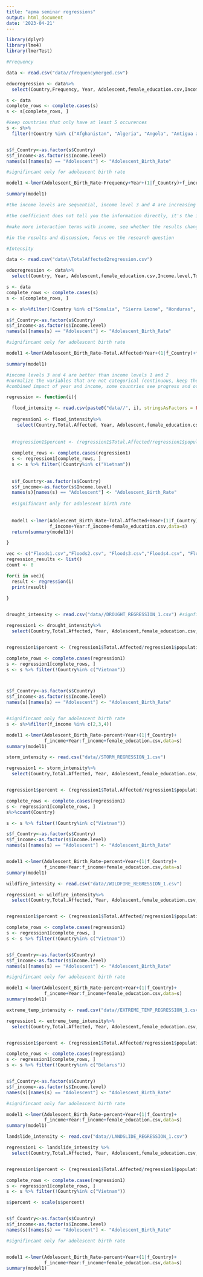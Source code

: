 ---
title: "apma seminar regressions"
output: html_document
date: '2023-04-21'
---
```{r}
library(dplyr)
library(lme4) 
library(lmerTest)
```

```{r}

#Frequency

data <- read.csv("data//frequencymerged.csv")

educregression <- data%>%
  select(Country,Frequency, Year, Adolescent,female_education.csv,Income.level,Adult,total.fertility.rate.csv, Continent) 

s <- data
complete_rows <- complete.cases(s)
s <- s[complete_rows, ]

#keep countries that only have at least 5 occurences
s <- s%>%
  filter(!Country %in% c("Afghanistan", "Algeria", "Angola", "Antigua and Barbuda", "Comoros", "Democratic Republic of the Congo", "Fiji", "Gabon", "Gambia", "Grenada", "Honduras", "Iraq", "Maldives", "Myanmar", "Namibia", "Nigeria", "Puerto Rico", "Sierra Leone", "Somalia", "Timor-Leste", "Turkmenistan", "United Arab Emirates"))


s$f_Country<-as.factor(s$Country)
s$f_income<-as.factor(s$Income.level)
names(s)[names(s) == "Adolescent"] <- "Adolescent_Birth_Rate"

#signifincant only for adolescent birth rate

model1 <-lmer(Adolescent_Birth_Rate~Frequency+Year+(1|f_Country)+f_income+Year:f_income+female_education.csv + Frequency:f_income ,data=s) 

summary(model1)

#the income levels are sequential, income level 3 and 4 are increasing as opposed to income level 1 and 2

#the coefficient does not tell you the information directly, it's the interaction between both variables

#make more interaction terms with income, see whether the results change 

#in the results and discussion, focus on the research question

```

```{r}

#Intensity

data <- read.csv("data\\TotalAffected2regression.csv")

educregression <- data%>%
  select(Country, Year, Adolescent,female_education.csv,Income.level,Total.Affected) 

s <- data
complete_rows <- complete.cases(s)
s <- s[complete_rows, ]

s <- s%>%filter(!Country %in% c("Somalia", "Sierra Leone", "Honduras", "Democratic Republic of the Congo", "Antigua and Barbuda", "Angola","Fiji","Gabon", "Gambia", "Myanmar", "Namibia", "Nigeria"))

s$f_Country<-as.factor(s$Country)
s$f_income<-as.factor(s$Income.level)
names(s)[names(s) == "Adolescent"] <- "Adolescent_Birth_Rate"

#signifincant only for adolescent birth rate

model1 <-lmer(Adolescent_Birth_Rate~Total.Affected+Year+(1|f_Country)+f_income+Year:f_income+female_education.csv+ Total.Affected:f_income,data=s) 

summary(model1)

#income levels 3 and 4 are better than income levels 1 and 2
#normalize the variables that are not categorical (continuous, keep the year) 
#combined impact of year and income, some countries see progress and others don't

```



```{r}

regression <- function(i){

  flood_intensity <- read.csv(paste0("data//", i), stringsAsFactors = FALSE)
  
  regression1 <- flood_intensity%>%
    select(Country,Total.Affected, Year, Adolescent,female_education.csv,Income.level)
  
  
  #regression1$percent <- (regression1$Total.Affected/regression1$population.csv)*100
  
  complete_rows <- complete.cases(regression1)
  s <- regression1[complete_rows, ]
  s <- s %>% filter(!Country%in% c("Vietnam"))
  
  
  s$f_Country<-as.factor(s$Country)
  s$f_income<-as.factor(s$Income.level)
  names(s)[names(s) == "Adolescent"] <- "Adolescent_Birth_Rate"
  
  #signifincant only for adolescent birth rate
  
  
  model1 <-lmer(Adolescent_Birth_Rate~Total.Affected+Year+(1|f_Country)+
                f_income+Year:f_income+female_education.csv,data=s) 
  return(summary(model1))

}

vec <- c("Floods1.csv","Floods2.csv", "Floods3.csv","Floods4.csv", "Floods5.csv")
regression_results <- list()
count <- 0

for(i in vec){
  result <- regression(i)
  print(result)
  
}



```

```{r}

drought_intensity <- read.csv("data//DROUGHT_REGRESSION_1.csv") #signficant at incomes 2,3,4

regression1 <- drought_intensity%>%
  select(Country,Total.Affected, Year, Adolescent,female_education.csv,Income.level,population.csv)


regression1$percent <- (regression1$Total.Affected/regression1$population.csv)*100

complete_rows <- complete.cases(regression1)
s <- regression1[complete_rows, ]
s <- s %>% filter(!Country%in% c("Vietnam"))



s$f_Country<-as.factor(s$Country)
s$f_income<-as.factor(s$Income.level)
names(s)[names(s) == "Adolescent"] <- "Adolescent_Birth_Rate"


#signifincant only for adolescent birth rate
s <- s%>%filter(f_income %in% c(2,3,4))

model1 <-lmer(Adolescent_Birth_Rate~percent+Year+(1|f_Country)+
              f_income+Year:f_income+female_education.csv,data=s) 
summary(model1)


```

```{r}

storm_intensity <- read.csv("data//STORM_REGRESSION_1.csv")

regression1 <- storm_intensity%>%
  select(Country,Total.Affected, Year, Adolescent,female_education.csv,Income.level,population.csv)


regression1$percent <- (regression1$Total.Affected/regression1$population.csv)*100

complete_rows <- complete.cases(regression1)
s <- regression1[complete_rows, ]
s%>%count(Country)

s <- s %>% filter(!Country%in% c("Vietnam"))

s$f_Country<-as.factor(s$Country)
s$f_income<-as.factor(s$Income.level)
names(s)[names(s) == "Adolescent"] <- "Adolescent_Birth_Rate"


model1 <-lmer(Adolescent_Birth_Rate~percent+Year+(1|f_Country)+
              f_income+Year:f_income+female_education.csv,data=s) 
summary(model1)

```

```{r}

wildfire_intensity <- read.csv("data//WILDFIRE_REGRESSION_1.csv")

regression1 <- wildfire_intensity%>%
  select(Country,Total.Affected, Year, Adolescent,female_education.csv,Income.level,population.csv)


regression1$percent <- (regression1$Total.Affected/regression1$population.csv)*100

complete_rows <- complete.cases(regression1)
s <- regression1[complete_rows, ]
s <- s %>% filter(!Country%in% c("Vietnam"))


s$f_Country<-as.factor(s$Country)
s$f_income<-as.factor(s$Income.level)
names(s)[names(s) == "Adolescent"] <- "Adolescent_Birth_Rate"

#signifincant only for adolescent birth rate

model1 <-lmer(Adolescent_Birth_Rate~percent+Year+(1|f_Country)+
              f_income+Year:f_income+female_education.csv,data=s) 
summary(model1)

```

```{r}

extreme_temp_intensity <- read.csv("data//EXTREME_TEMP_REGRESSION_1.csv") #Not enough data

regression1 <- extreme_temp_intensity%>%
  select(Country,Total.Affected, Year, Adolescent,female_education.csv,Income.level,population.csv)


regression1$percent <- (regression1$Total.Affected/regression1$population.csv)*100

complete_rows <- complete.cases(regression1)
s <- regression1[complete_rows, ]
s <- s %>% filter(!Country%in% c("Belarus"))


s$f_Country<-as.factor(s$Country)
s$f_income<-as.factor(s$Income.level)
names(s)[names(s) == "Adolescent"] <- "Adolescent_Birth_Rate"

#signifincant only for adolescent birth rate

model1 <-lmer(Adolescent_Birth_Rate~percent+Year+(1|f_Country)+
              f_income+Year:f_income+female_education.csv,data=s) 
summary(model1)


```

```{r}

landslide_intensity <- read.csv("data//LANDSLIDE_REGRESSION_1.csv") 

regression1 <- landslide_intensity %>%
  select(Country,Total.Affected, Year, Adolescent,female_education.csv,Income.level,population.csv)


regression1$percent <- (regression1$Total.Affected/regression1$population.csv)*100

complete_rows <- complete.cases(regression1)
s <- regression1[complete_rows, ]
s <- s %>% filter(!Country%in% c("Vietnam"))

s$percent <- scale(s$percent)


s$f_Country<-as.factor(s$Country)
s$f_income<-as.factor(s$Income.level)
names(s)[names(s) == "Adolescent"] <- "Adolescent_Birth_Rate"

#signifincant only for adolescent birth rate


model1 <-lmer(Adolescent_Birth_Rate~percent+Year+(1|f_Country)+
              f_income+Year:f_income+female_education.csv,data=s) 
summary(model1)

```

